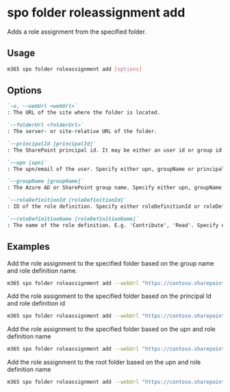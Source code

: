 
# spo folder roleassignment add

Adds a role assignment from the specified folder.

## Usage

```sh
m365 spo folder roleassignment add [options]
```

## Options

```md definition-list
`-u, --webUrl <webUrl>`
: The URL of the site where the folder is located.

`--folderUrl <folderUrl>`
: The server- or site-relative URL of the folder.

`--principalId [principalId]`
: The SharePoint principal id. It may be either an user id or group id for which the role assignment will be addd. Specify either upn, groupName or principalId but not multiple.

`--upn [upn]`
: The upn/email of the user. Specify either upn, groupName or principalId but not multiple.

`--groupName [groupName]`
: The Azure AD or SharePoint group name. Specify either upn, groupName or principalId but not multiple.

`--roleDefinitionId [roleDefinitionId]`
: ID of the role definition. Specify either roleDefinitionId or roleDefinitionName but not both.

`--roleDefinitionName [roleDefinitionName]`
: The name of the role definition. E.g. 'Contribute', 'Read'. Specify either roleDefinitionId or roleDefinitionName but not both
```

<Global />

## Examples

Add the role assignment to the specified folder based on the group name and role definition name.

```sh
m365 spo folder roleassignment add --webUrl "https://contoso.sharepoint.com/sites/contoso-sales" --folderUrl  "/Shared Documents/FolderPermission" --groupName "saleGroup" --roleDefinitionName "Edit"
```

Add the role assignment to the specified folder based on the principal Id and role definition id

```sh
m365 spo folder roleassignment add --webUrl "https://contoso.sharepoint.com/sites/contoso-sales" --folderUrl "/Shared Documents/FolderPermission" --principalId 2 --roleDefinitionId 1073741827 
```

Add the role assignment to the specified folder based on the upn and role definition name

```sh
m365 spo folder roleassignment add --webUrl "https://contoso.sharepoint.com/sites/contoso-sales" --folderUrl "/Shared Documents/FolderPermission" --upn "test@contoso.onmicrosoft.com" --roleDefinitionName "Edit"
```
Add the role assignment to the root folder based on the upn and role definition name

```sh
m365 spo folder roleassignment add --webUrl "https://contoso.sharepoint.com/sites/contoso-sales" --folderUrl "/Shared Documents" --upn "test@contoso.onmicrosoft.com" --roleDefinitionName "Edit"
```
